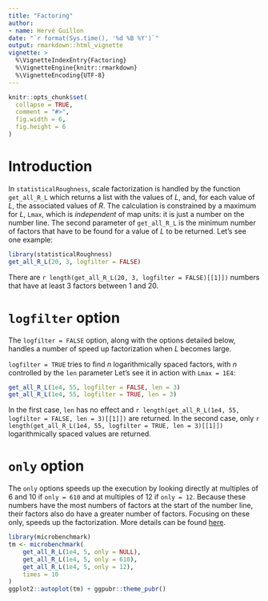 ```yaml
---
title: "Factoring"
author:
- name: Hervé Guillon
date: "`r format(Sys.time(), '%d %B %Y')`"
output: rmarkdown::html_vignette
vignette: >
  %\VignetteIndexEntry{Factoring}
  %\VignetteEngine{knitr::rmarkdown}
  %\VignetteEncoding{UTF-8}
---
```


```r
knitr::opts_chunk$set(
  collapse = TRUE,
  comment = "#>",
  fig.width = 6, 
  fig.height = 6
)
```

# Introduction

In `statisticalRoughness`, scale factorization is handled by the function `get_all_R_L` which returns a list with the values of $L$, and, for each value of $L$, the associated values of $R$.
The calculation is constrained by a maximum for $L$, `Lmax`, which is _independent_ of map units: it is just a number on the number line.
The second parameter of `get_all_R_L` is the minimum number of factors that have to be found for a value of $L$ to be returned.
Let's see one example:

```r
library(statisticalRoughness)
get_all_R_L(20, 3, logfilter = FALSE)
```

There are `r length(get_all_R_L(20, 3, logfilter = FALSE)[[1]])` numbers that have at least 3 factors between 1 and 20.

# `logfilter` option

The `logfilter = FALSE`  option, along with the options detailed below, handles a number of speed up factorization when $L$ becomes large.

`logfilter = TRUE` tries to find $n$ logarithmically spaced factors, with $n$ controlled by the `len` parameter
Let's see it in action with `Lmax = 1E4`:

```r
get_all_R_L(1e4, 55, logfilter = FALSE, len = 3)
get_all_R_L(1e4, 55, logfilter = TRUE, len = 3)
```

In the first case, `len` has no effect and `r length(get_all_R_L(1e4, 55, logfilter = FALSE, len = 3)[[1]])` are returned.
In the second case, only `r length(get_all_R_L(1e4, 55, logfilter = TRUE, len = 3)[[1]])` logarithmically spaced values are returned.

# `only` option

The `only` options speeds up the execution by looking directly at multiples of 6 and 10 if `only = 610` and at multiples of 12 if `only = 12`.
Because these numbers have the most numbers of factors at the start of the number line, their factors also do have a greater number of factors.
Focusing on these only, speeds up the factorization.
More details can be found [here](fractal_scales.html).

```r
library(microbenchmark)
tm <- microbenchmark(
	get_all_R_L(1e4, 5, only = NULL),
	get_all_R_L(1e4, 5, only = 610),
	get_all_R_L(1e4, 5, only = 12),
	times = 10
)
ggplot2::autoplot(tm) + ggpubr::theme_pubr()
```